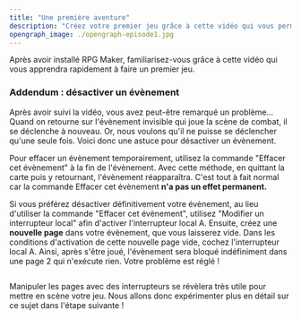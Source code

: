 ```yaml
---
title: "Une première aventure"
description: "Créez votre premier jeu grâce à cette vidéo qui vous permettra de vous familiariser avec RPG Maker."
opengraph_image: ./opengraph-episode1.jpg
---
```


Après avoir installé RPG Maker, familiarisez-vous grâce à cette vidéo qui vous apprendra rapidement à faire un premier jeu.

<YouTube id="HKXL-0i7uAM" />

### Addendum : désactiver un évènement

Après avoir suivi la vidéo, vous avez peut-être remarqué un problème... Quand on retourne sur l'évènement invisible qui joue la scène de combat, il se déclenche à nouveau. Or, nous voulons qu'il ne puisse se déclencher qu'une seule fois. Voici donc une astuce pour désactiver un évènement.

Pour effacer un évènement temporairement, utilisez la commande "Effacer cet évènement" à la fin de l'évènement. Avec cette méthode, en quittant la carte puis y retournant, l'évènement réapparaîtra. C'est tout à fait normal car la commande Effacer cet évènement **n'a pas un effet permanent.**

Si vous préférez désactiver définitivement votre évènement, au lieu d'utiliser la commande "Effacer cet évènement", utilisez "Modifier un interrupteur local" afin d'activer l'interrupteur local A. Ensuite, créez une **nouvelle page** dans votre évènement, que vous laisserez vide. Dans les conditions d'activation de cette nouvelle page vide, cochez l'interrupteur local A. Ainsi, après s'être joué, l'évènement sera bloqué indéfiniment dans une page 2 qui n'exécute rien. Votre problème est réglé !

<Image
  src="page-2.png"
  alt=""
  caption="Création de la deuxième page vide."
/>

Manipuler les pages avec des interrupteurs se révèlera très utile pour mettre en scène votre jeu. Nous allons donc expérimenter plus en détail sur ce sujet dans l'étape suivante !

